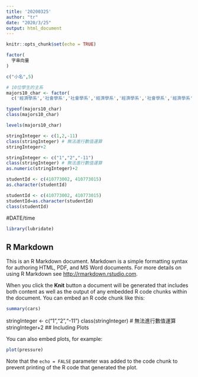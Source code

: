 ```yaml
---
title: '20200325'
author: "tr"
date: "2020/3/25"
output: html_document
---
```


```r
knitr::opts_chunk$set(echo = TRUE)
```
```r
factor(
  字串向量
)
```

```r
c("小名",5)
```

```r
# 10位學生的主系
majors10_char <- factor(
  c('經濟學系','社會學系','社會學系','經濟學系','經濟學系','社會學系','經濟學系','經濟學系','經濟學系','社會學系'))

typeof(majors10_char)
class(majors10_char)
```
```r
levels(majors10_char)
```
```r
stringInteger <- c(1,2,-11)
class(stringInteger) # 無法進行數值運算
stringInteger+2
```
```r
stringInteger <- c("1","2","-11")
class(stringInteger) # 無法進行數值運算
as.numeric(stringInteger)+2
```
```r
studentId <- c(410773002, 410773015)
as.character(studentId)
```
```r
studentId <- c(410773002, 410773015)
studentId=as.character(studentId)
class(studentId)
```
#DATE/time
```r
library(lubridate)
```

## R Markdown

This is an R Markdown document. Markdown is a simple formatting syntax for authoring HTML, PDF, and MS Word documents. For more details on using R Markdown see <http://rmarkdown.rstudio.com>.

When you click the **Knit** button a document will be generated that includes both content as well as the output of any embedded R code chunks within the document. You can embed an R code chunk like this:

```r
summary(cars)
```



stringInteger <- c("1","2","-11")
class(stringInteger) # 無法進行數值運算
stringInteger+2
## Including Plots

You can also embed plots, for example:

```r
plot(pressure)
```

Note that the `echo = FALSE` parameter was added to the code chunk to prevent printing of the R code that generated the plot.
